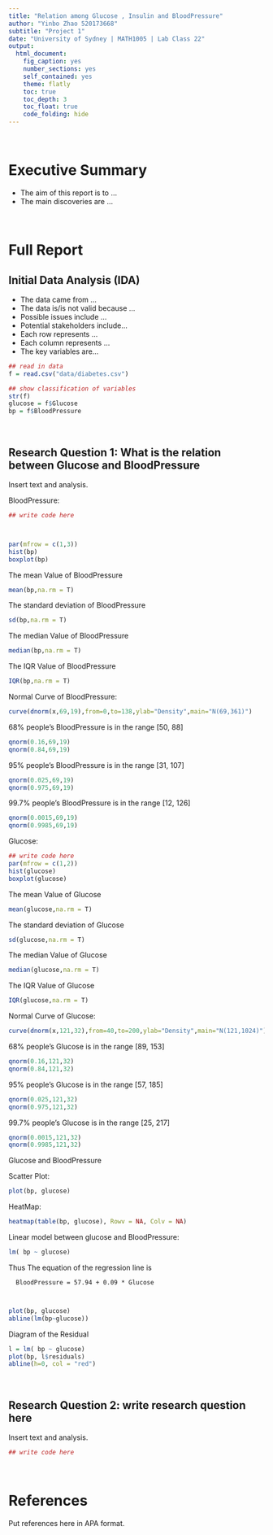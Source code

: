 ---
title: "Relation among Glucose , Insulin and BloodPressure"
author: "Yinbo Zhao 520173668"
subtitle: "Project 1"
date: "University of Sydney | MATH1005 | Lab Class 22"
output:
  html_document:
    fig_caption: yes
    number_sections: yes
    self_contained: yes
    theme: flatly
    toc: true
    toc_depth: 3
    toc_float: true
    code_folding: hide
---

<br>

# Executive Summary
- The aim of this report is to ...
- The main discoveries are ...

<br>

# Full Report

## Initial Data Analysis (IDA)

- The data came from ...
- The data is/is not valid because ...
- Possible issues include ...
- Potential stakeholders include...
- Each row represents ...
- Each column represents ...
- The key variables are...

```{r}
## read in data
f = read.csv("data/diabetes.csv")

## show classification of variables
str(f)
glucose = f$Glucose
bp = f$BloodPressure

```


<br>

## Research Question 1: What is the relation between Glucose and BloodPressure

Insert text and analysis. 


BloodPressure:
```{r}
## write code here



par(mfrow = c(1,3))
hist(bp)
boxplot(bp)

```

The mean Value of BloodPressure
```{r}
mean(bp,na.rm = T)
```

The standard deviation of BloodPressure
```{r}
sd(bp,na.rm = T)
```

The median Value of BloodPressure
```{r}
median(bp,na.rm = T)
```

The IQR Value of BloodPressure
```{r}
IQR(bp,na.rm = T)
```

Normal Curve of BloodPressure:
```{r}
curve(dnorm(x,69,19),from=0,to=138,ylab="Density",main="N(69,361)")

```
68% people's BloodPressure is in the range [50, 88]
```{r}
qnorm(0.16,69,19)
qnorm(0.84,69,19)
```
95% people's BloodPressure is in the range [31, 107]
```{r}
qnorm(0.025,69,19)
qnorm(0.975,69,19)
```
99.7% people's BloodPressure is in the range [12, 126]
```{r}
qnorm(0.0015,69,19)
qnorm(0.9985,69,19)
```
Glucose:

```{r}
## write code here
par(mfrow = c(1,2))
hist(glucose)
boxplot(glucose)
```

The mean Value of Glucose
```{r}
mean(glucose,na.rm = T)
```

The standard deviation of Glucose
```{r}
sd(glucose,na.rm = T)
```

The median Value of Glucose
```{r}
median(glucose,na.rm = T)
```

The IQR Value of Glucose
```{r}
IQR(glucose,na.rm = T)
```
Normal Curve of Glucose:
```{r}
curve(dnorm(x,121,32),from=40,to=200,ylab="Density",main="N(121,1024)")

```
68% people's Glucose is in the range [89, 153]
```{r}
qnorm(0.16,121,32)
qnorm(0.84,121,32)
```
95% people's Glucose is in the range [57, 185]
```{r}
qnorm(0.025,121,32)
qnorm(0.975,121,32)
```
99.7% people's Glucose is in the range [25, 217]
```{r}
qnorm(0.0015,121,32)
qnorm(0.9985,121,32)
```

Glucose and BloodPressure

Scatter Plot:
```{r}
plot(bp, glucose)
```
HeatMap:
```{r}
heatmap(table(bp, glucose), Rowv = NA, Colv = NA)
```
Linear model between glucose and BloodPressure:

```{r}
lm( bp ~ glucose)
```
Thus The equation of the regression line is

      BloodPressure = 57.94 + 0.09 * Glucose
      
      
```{r}
plot(bp, glucose)
abline(lm(bp~glucose))

```

Diagram of the Residual
```{r}

l = lm( bp ~ glucose)
plot(bp, l$residuals)
abline(h=0, col = "red")

```




<br>

## Research Question 2: write research question here

Insert text and analysis. 

```{r}
## write code here

```


<br>

# References

Put references here in APA format.

